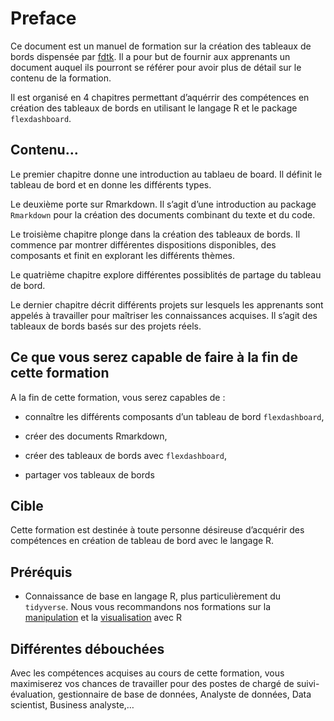 # Preface {.unnumbered}

Ce document est un manuel de formation sur la création des tableaux de bords dispensée par [fdtk](#). Il a pour but de fournir aux apprenants un document auquel ils pourront se référer pour avoir plus de détail sur le contenu de la formation.

Il est organisé en 4 chapitres permettant d'aquérrir des compétences en création des tableaux de bords en utilisant le langage R et le package `flexdashboard`. 

## Contenu...

Le premier chapitre donne une introduction au tablaeu de board. Il définit le tableau de bord et en donne les différents types.

Le deuxième porte sur Rmarkdown. Il s'agit d'une introduction au package `Rmarkdown` pour la création des documents combinant du texte et du code. 

Le troisième chapitre plonge dans la création des tableaux de bords. Il commence par montrer différentes dispositions disponibles, des composants et finit en explorant les différents thèmes.

Le quatrième chapitre explore différentes possiblités de partage du tableau de bord.

Le dernier chapitre décrit différents projets sur lesquels les apprenants sont appelés à travailler pour maîtriser les connaissances acquises. Il s'agit des tableaux de bords basés sur des projets réels.

## Ce que vous serez capable de faire à la fin de cette formation

A la fin de cette formation, vous serez capables de :

- connaître les différents composants d'un tableau de bord `flexdashboard`,

- créer des documents Rmarkdown,

- créer des tableaux de bords avec `flexdashboard`,

- partager vos tableaux de bords 


## Cible

Cette formation est destinée à toute personne désireuse d'acquérir des compétences en création de tableau de bord avec le langage R.

## Préréquis

-   Connaissance de base en langage R, plus particulièrement du `tidyverse`. Nous vous recommandons nos formations sur la [manipulation](#) et la [visualisation](#) avec R 

## Différentes débouchées

Avec les compétences acquises au cours de cette formation, vous maximiserez vos chances de travailler pour des postes de chargé de suivi-évaluation, gestionnaire de base de données, Analyste de données, Data scientist, Business analyste,...

